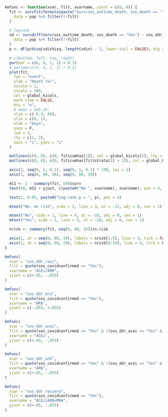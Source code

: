 ```r
kmfunc <- function(xvar, filt, xvarname, yjust = c(0, 0)) {
  fit <- survfit(formula(paste("Surv(sos_outtime_death, sos_death == 'Yes') ~ ", xvar)),
    data = pop %>% filter(!!filt)
  )

  # logrank
  sd <- survdiff(Surv(sos_outtime_death, sos_death == "Yes") ~ sos_ddr_rasi,
    data = pop %>% filter(!!filt)
  )
  p <- dF(pchisq(sd$chisq, length(sd$n) - 1, lower.tail = FALSE), dig = 3, p = TRUE)

  # c(bottom, left, top, right)
  par(mar = c(6, 6, 1, 1) + 0.1)
  # par(mar=c(4, 4, 1, 1) + 0.1)
  plot(fit,
    fun = "event",
    ylab = "Death (%)",
    xscale = 1,
    yscale = 100,
    col = global_kicols,
    mark.time = FALSE,
    bty = "n",
    # xmax = 365.25,
    xlim = c(-0.4, 80),
    ylim = c(0, 1),
    xlab = "Days",
    axes = F,
    lwd = 3,
    lty = c(1, 2),
    xaxs = "i", yaxs = "i"
  )

  matlines(c(0, 0), c(0, fit$cumhaz[1]), col = global_kicols[1], lty = 1, lwd = 3)
  matlines(c(0, 0), c(0, fit$cumhaz[fit$strata[1] + 1]), col = global_kicols[2], lty = 2, lwd = 3)

  axis(2, seq(0, 1, 0.1), seq(0, 1, 0.1) * 100, las = 2)
  axis(1, seq(0, 80, 20), seq(0, 80, 20))

  m11 <- 1 - summary(fit, 50)$surv
  text(50, m11 + yjust, c(paste0("No ", xvarname), xvarname), pos = 4, cex = 1.2)

  text(2, 0.05, paste0("Log-rank p = ", p), pos = 4)

  mtext("No. at risk", side = 1, line = 3, at = -12, adj = 0, cex = 1)

  mtext("No", side = 1, line = 4, at = -10, adj = 0, cex = 1)
  mtext("Yes", side = 1, line = 5, at = -10, adj = 0, cex = 1)

  nrisk <- summary(fit, seq(0, 80, 20))$n.risk

  axis(1, at = seq(0, 80, 20), labels = nrisk[1:5], line = 3, tick = FALSE, cex.axis = 1)
  axis(1, at = seq(0, 80, 20), labels = nrisk[6:10], line = 4, tick = FALSE, cex.axis = 1)
}
```

```r
kmfunc(
  xvar = "sos_ddr_rasi",
  filt = quote(sos_covidconfirmed == "Yes"),
  xvarname = "ACEi/ARB",
  yjust = c(+.05, -.055)
)
```

```r
kmfunc(
  xvar = "sos_ddr_mra",
  filt = quote(sos_covidconfirmed == "Yes"),
  xvarname = "MRA",
  yjust = c(-.055, +.055)
)
```

```r
kmfunc(
  xvar = "sos_ddr_acei",
  filt = quote(sos_covidconfirmed == "Yes" & !(sos_ddr_acei == "Yes" & sos_ddr_arb == "Yes")),
  xvarname = "ACEi",
  yjust = c(+.05, -.055)
)
```

```r
kmfunc(
  xvar = "sos_ddr_arb",
  filt = quote(sos_covidconfirmed == "Yes" & !(sos_ddr_acei == "Yes" & sos_ddr_arb == "Yes")),
  xvarname = "ARB",
  yjust = c(+.05, -.055)
)
```

```r
kmfunc(
  xvar = "sos_ddr_rasimra",
  filt = quote(sos_covidconfirmed == "Yes"),
  xvarname = "ACEi/ARB+MRA",
  yjust = c(+.05, -.055)
)
```